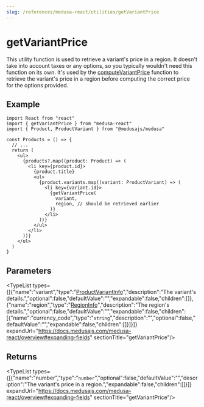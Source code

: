 ```yaml
---
slug: /references/medusa-react/utilities/getVariantPrice
---
```



# getVariantPrice

This utility function is used to retrieve a variant's price in a region. It doesn't take into account taxes or any options, so you typically wouldn't need this function on its own.
It's used by the [computeVariantPrice](../medusa_react.Utilities.computeVariantPrice/page.mdx) function to retrieve the variant's price in a region before computing the correct price for the options provided.

## Example

```tsx title="src/Products.ts"
import React from "react"
import { getVariantPrice } from "medusa-react"
import { Product, ProductVariant } from "@medusajs/medusa"

const Products = () => {
  // ...
  return (
    <ul>
      {products?.map((product: Product) => (
        <li key={product.id}>
          {product.title}
          <ul>
            {product.variants.map((variant: ProductVariant) => (
              <li key={variant.id}>
                {getVariantPrice(
                  variant,
                  region, // should be retrieved earlier
                )}
              </li>
            ))}
          </ul>
        </li>
      ))}
    </ul>
  )
}
```

## Parameters

<TypeList types={[{"name":"variant","type":"[ProductVariantInfo](../../../types/medusa_react.ProductVariantInfo/page.mdx)","description":"The variant's details.","optional":false,"defaultValue":"","expandable":false,"children":[]},{"name":"region","type":"[RegionInfo](../../../types/medusa_react.RegionInfo/page.mdx)","description":"The region's details.","optional":false,"defaultValue":"","expandable":false,"children":[{"name":"currency_code","type":"`string`","description":"","optional":false,"defaultValue":"","expandable":false,"children":[]}]}]} expandUrl="https://docs.medusajs.com/medusa-react/overview#expanding-fields" sectionTitle="getVariantPrice"/>

## Returns

<TypeList types={[{"name":"number","type":"`number`","optional":false,"defaultValue":"","description":"The variant's price in a region.","expandable":false,"children":[]}]} expandUrl="https://docs.medusajs.com/medusa-react/overview#expanding-fields" sectionTitle="getVariantPrice"/>
